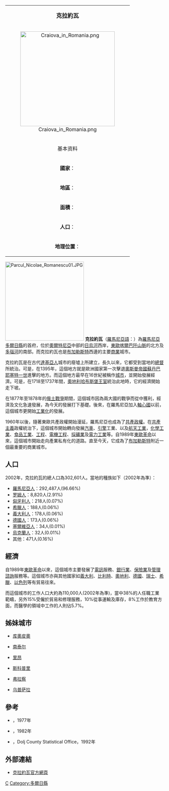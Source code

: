 {{Coor icon|w=20px|44|20|00|N|23|49|00|E|1000000}}

{| border="1" cellpadding="1" cellspacing="0" colspan="2" style="float:right; empty-cells:show; margin-left:1em; margin-bottom:0,5em; background:#EFEFEF;"
| colspan="2" bgcolor="#EFEFEF" align="center" | <font size="+1">'''克拉約瓦<br />{{lang|ro|Craiova}}'''</font>
|-
| colspan="2" align="center" bgcolor="#EFEFEF" | [[File:Craiova_in_Romania.png|300px]]
|-
! colspan="2" bgcolor="#EFEFEF" align="center" | 基本资料
|-
| '''國家'''： || [[File:Flag_of_Romania.svg|20px]][[羅馬尼亞|羅馬尼亞]]
|-
| '''地區'''： || [[多爾日縣|多爾日縣]]
|-
| '''面積'''：
| 81.41 [[平方公里|km²]]
|-
| '''人口'''：
| 302,601人 
|-
| '''地理位置'''： || {{coord|44|20|N|23|49|E|type:city}}
|}
[[File:Parcul_Nicolae_Romanescu01.JPG|250px]]
'''克拉約瓦'''（[[羅馬尼亞語|羅馬尼亞語]]：'''{{lang|ro|Craiova}}'''）為[[羅馬尼亞|羅馬尼亞]][[多爾日縣|多爾日縣]]的首府，位於[[奧爾特尼亞|奧爾特尼亞]]中部的[[日烏河|日烏河]]西岸，[[東歐|東歐]][[喀爾巴阡山脈|喀爾巴阡山脈]]的北方及[[多瑙河|多瑙河]]的南部。而克拉約瓦也是[[布加勒斯特|布加勒斯特]]西邊的主要[[商業|商業]]城市。

克拉約瓦是在古代[[達基亞|達基亞人]]城市的廢墟上所建立，長久以來，它都受到當地的[[總督|總督]]所統治。可是，在1395年，這個地方就是歐洲國家第一次擊退[[奧斯曼帝國|奧斯曼帝國]][[苏丹_(称谓)|蘇丹]][[巴耶塞特一世|巴耶塞特一世]]進擊的地方。而這個地方最早在16世紀被稱作[[城市|城市]]，並開始發展經濟。可是，在1718至1737年間，[[奧地利哈布斯堡王朝|奧地利哈布斯堡王室]]統治此地時，它的經濟開始走下坡。

在1877年至1878年的[[俄土戰爭_(1877年-1878年)|俄土戰爭]]期間，這個城市因為兩大國的戰爭而從中獲利，經濟及文化急速發展，為今天的發展打下基礎。後來，在羅馬尼亞加入[[軸心國|軸心國]]以前，這個城市更開始[[工業化|工業化]]的發展。

1960年以後，隨著東歐共產政權開始漫延，羅馬尼亞也成為了[[罗马尼亚人民共和国|共產政權]]。在[[共產主義|共產主義]]政權統治下，這個城市開始轉向發展[[汽車|汽車]]、[[引擎|引擎]]工業、以及[[航天工業|航天工業]]，[[化學工業|化學工業]]、[[食品工業|食品工業]]、[[工程|工程]]、[[電機工程|電機工程]]、[[採礦業|採礦業]]及[[電力工業|電力工業]]等。自1989年[[1989年羅馬尼亞革命|東歐革命]]以來，這個城市開始走向產業私有化的道路。直至今天，它成為了[[布加勒斯特|布加勒斯特]]附近一個最重要的商業城市。

== 人口 ==
2002年，克拉約瓦的總人口為302,601人。當地的種族如下（2002年為準）：
* [[羅馬尼亞|羅馬尼亞人]]：292,487人(96.66%)
* [[罗姆人|罗姆人]]：8,820人(2.91%)
* [[匈牙利|匈牙利人]]：218人(0.07%)
* [[希臘|希臘人]]：188人(0.06%)
* [[義大利|義大利人]]：178人(0.06%)
* [[德國|德國人]]：173人(0.06%)
* [[塞爾維亞|塞爾維亞人]]：34人(0.01%)
* [[烏克蘭|烏克蘭人]]：32人(0.01%)
* 其他：471人(0.16%)

== 經濟 ==
自1989年[[1989年羅馬尼亞革命|東歐革命]]以來，這個城市主要發展了[[電訊|電訊]]服務、[[銀行業|銀行業]]、[[保險業|保險業]]及[[管理諮詢|管理諮詢]]服務等。這個城市亦與其他國家如[[義大利|義大利]]、[[比利時|比利時]]、[[奧地利|奧地利]]、[[德國|德國]]、[[瑞士|瑞士]]、[[希臘|希臘]]、[[以色列|以色列]]等有貿易往來。

而這個城市的工作人口大約為110,000人(2002年為準)，當中38%的人任職工業範疇，另外15%受僱於貿易和修理服務，10%從事運輸及庫存，8%工作於教育方面，而醫學的領域中工作的人則佔5.7%。

== 姊妹城市 ==
* {{FIN}}[[库奧皮奧|库奧皮奧]]
* {{FRA}}[[南泰尔|南泰尔]]
* {{FRA}}[[里昂|里昂]]
* {{MKD}}[[斯科普里|斯科普里]]
* {{BGR}}[[弗拉察|弗拉察]]
* {{SWE}}[[乌普萨拉|乌普萨拉]]

== 參考 ==
* {{lang|ro|Istoria Craiovei, Editura Scrisul Românesc}}，1977年
* {{lang|ro|Florea Firan, Alex Firescu, Craiova , Ghidul oraşului, Editura Sport-Turism}}，1982年
* {{lang|ro|Documentare statistică privind evoluţia economică şi socială a municipiului Craiova}}，Dolj County Statistical Office，1992年

== 外部連結 ==
* [http://www.craiova.ro 克拉約瓦官方網頁] {{Wayback|url=http://www.craiova.ro/ |date=20201031170059 }}

{{Authority control}}

{{Dolj County}}

[[Category:罗马尼亚城市|C]]
[[Category:多爾日縣|Category:多爾日縣]]